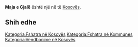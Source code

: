 {{Fshat në 
 | Emri                = Maja e Gjalë
 | EmriAlt                = 
 | NAME_SHORT_FORM=      
 | NAME_GENERIC=      Maja
 | NAME_SORT_NAME_RO=      MAJAEGJALE
 | FULL_NAME_RO = Maja e Gjalë
 | FULL_NAME_ND_RO=Maja e Gjale
 | SORT_NAME_RG=GJALE MAJAE
 | FULL_NAME_RG=Gjalë, Maja e
 | FULL_NAME_ND_RG=Gjale, Maja e
 | SRP_NAME_SHORT_FORM=      
 | SRP_NAME_GENERIC=      
 | SRP_NAME_SORT_NAME_RO=      
 | SRP_FULL_NAME_RO = 
 | SRP_FULL_NAME_ND_RO=
 | SRP_SORT_NAME_RG=
 | SRP_FULL_NAME_RG=
 | SRP_FULL_NAME_ND_RG=
 | Emri (Rasa dhanore) = 
 | Figura              = 
 | Shteti              = Kosovo
 | Komuna              = 
 | Kodi postar         = 
 | Sipërfaqja          = 

 | Popullsia           = 

 | Regj. i popullsisë  = 
 | Dend. e popullsisë  = 
 | Faqja zyrtare       = 
 <!--- Koordinatat ----> 
 | Gjerësia            = 42.315833
 | Gjatësia            = 20.308056
 | Lartësia            = 
}}
'''Maja e Gjalë''' është një [[]] në [[]] të [[Kosovës]].

<!-- == Gjeografia == -->
<!-- == Historia == -->
<!-- == Demografia == -->
== Shih edhe ==
{{Komuna }}
{{Kosovo-Administrata-Cung}}

[[Kategoria:Fshatra në Kosovës]]
[[Kategoria:Fshatra në Kommunes ]]
[[Kategoria:Vendbanime në Kosovës]]